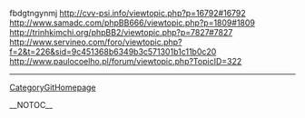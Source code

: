 fbdgtngynmj http://cvv-psi.info/viewtopic.php?p=16792#16792 http://www.samadc.com/phpBB666/viewtopic.php?p=1809#1809 http://trinhkimchi.org/phpBB2/viewtopic.php?p=7827#7827 http://www.servineo.com/foro/viewtopic.php?f=2&t=226&sid=9c451368b6349b3c571301b1c11b0c20 http://www.paulocoelho.pl/forum/viewtopic.php?TopicID=322
----
[[CategoryGitHomepage]]

__NOTOC__